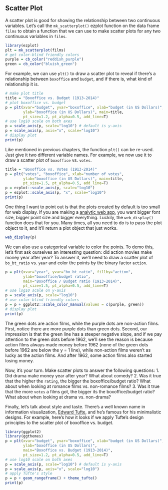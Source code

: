 ## Scatter Plot

A scatter plot is good for showing the relationship between two continuous variables. Let's call the `mk_scatterplot()` ezplot function on the data frame `films` to obtain a function that we can use to make scatter plots for any two continuous variables in `films`.
```r
library(ezplot)
plt = mk_scatterplot(films)
# get color-blind friendly colors
purple = cb_color("reddish_purple")
green = cb_color("bluish_green")
```

For example, we can use `plt()` to draw a scatter plot to reveal if there's a relationship between `boxoffice` and `budget`, and if there is, what kind of relationship it is. 
```r
# make plot title 
title = "Boxoffice vs. Budget (1913-2014)"
# plot boxoffice vs. budget
p = plt(xvar="budget", yvar="boxoffice", xlab="budget (in US Dollars)",
        ylab="boxoffice (in US Dollars)", main=title, 
        pt_size=1.2, pt_alpha=0.5, add_line=T)
# use log10 scale on both axes
p = scale_axis(p, scale="log10") # default is y-axis
p = scale_axis(p, axis="x", scale="log10")
# display plot
print(p)
```

Like mentioned in previous chapters, the function `plt()` can be re-used. Just give it two different variable names. For example, we now use it to draw a scatter plot of `boxoffice` vs. `votes`.
```r
title = "Boxoffice vs. Votes (1913-2014)"
p = plt("votes", "boxoffice", xlab="number of votes", 
        ylab="boxoffice (in US Dollars)", main=title, 
        pt_size=1.5, pt_alpha=0.5, add_line=T)
p = ezplot::scale_axis(p, scale="log10")
p = ezplot::scale_axis(p, "x", scale="log10")
print(p)
```

One thing I want to point out is that the plots created by default is too small for web display. If you are making a [analytic web app](http://app.cabaceo.com/ocpu/github/gmlang/imdb/www/#/bo), you want bigger font size, bigger point size and bigger everything. Luckily, the `web_display()` function does that for you. Many times, all you need to do is to pass the plot object to it, and it'll return a plot object that just works.
```r
web_display(p)
```

We can also use a categorical variable to color the points. To demo this, let's first ask ourselves an interesting question: did action movies make money year after year? To answer it, we'll need to draw a scatter plot of `bo_bt_ratio` vs. `year` and color the points by the binary factor `action`. 
```r
p = plt(xvar="year", yvar="bo_bt_ratio", fillby="action", 
        ylab="boxoffice/budget ratio", 
        main="Boxoffice / Budget ratio (1913-2014)", 
        pt_size=1.5, pt_alpha=0.5, add_line=T)
# use log10 scale on y-axis
p = scale_axis(p, scale="log10")
# use color-blind friendly colors
p = p + ggplot2::scale_color_manual(values = c(purple, green))
# display plot
print(p)
```

The green dots are action films, while the purple dots are non-action films. First, notice there are more purple dots than green dots. Second, our impression is that the green line has a steeper negative slope, and if we pay attention to the green dots before 1962, we'll see the reason is because action films always made money before 1962 (none of the green dots before 1962 are below the y = 1 line), while non-action films weren't as lucky as the action films. And after 1962, some action films also started losing money. 

Now, it's your turn. Make scatter plots to answer the following questions:
1. Did drama make money year after year? What about comedy? 
2. Was it true that the higher the `rating`, the bigger the boxoffice/budget ratio? What about when looking at romance films vs. non-romance films?
3. Was it true that the more `votes` a films got, the bigger its the boxoffice/budget ratio? What about when looking at drama vs. non-drama?

Finally, let's talk about style and taste. There's a well known name in information visualization, [Edward Tufte](https://en.wikipedia.org/wiki/Edward_Tufte), and he's famous for his minimalistic designs. For example, here's how it looks if we apply Tufte's design principles to the scatter plot of boxoffice vs. budget.
```r
library(ggplot2)
library(ggthemes)
p = plt(xvar="budget", yvar="boxoffice", xlab="budget (in US Dollars)",
        ylab="boxoffice (in US Dollars)", 
        main="Boxoffice vs. Budget (1913-2014)", 
        pt_size=1.2, pt_alpha=0.5, add_line=T)
# use log10 scale on both axes
p = scale_axis(p, scale="log10") # default is y-axis
p = scale_axis(p, axis="x", scale="log10")
# apply Tufte's style
p = p + geom_rangeframe() + theme_tufte()
print(p)
```
